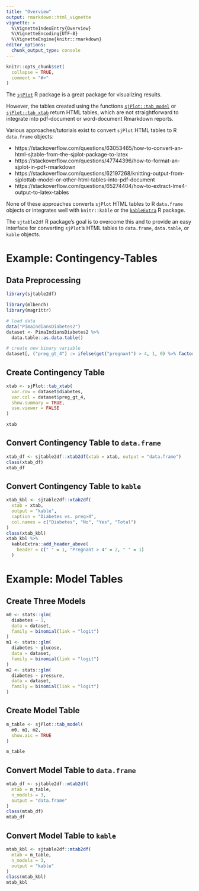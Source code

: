 ```yaml
---
title: "Overview"
output: rmarkdown::html_vignette
vignette: >
  %\VignetteIndexEntry{Overview}
  %\VignetteEncoding{UTF-8}
  %\VignetteEngine{knitr::rmarkdown}
editor_options: 
  chunk_output_type: console
---
```


```r
knitr::opts_chunk$set(
  collapse = TRUE,
  comment = "#>"
)
```

The [`sjPlot`](https://CRAN.R-project.org/package=sjPlot) R package is a great package for visualizing results.

However, the tables created using the functions [`sjPlot::tab_model`](https://www.rdocumentation.org/packages/sjPlot/versions/2.8.4/topics/tab_model) or [`sjPlot::tab_xtab`](https://www.rdocumentation.org/packages/sjPlot/versions/2.8.4/topics/tab_xtab) return HTML tables, which are not straightforward to integrate into pdf-document or word-document Rmarkdown reports.

Various approaches/tutorials exist to convert `sjPlot` HTML tables to R `data.frame` objects: 

* https://stackoverflow.com/questions/63053465/how-to-convert-an-html-sjtable-from-the-sjplot-package-to-latex
* https://stackoverflow.com/questions/47744396/how-to-format-an-sjplot-in-pdf-rmarkdown
* https://stackoverflow.com/questions/62197268/knitting-output-from-sjplottab-model-or-other-html-tables-into-pdf-document
* https://stackoverflow.com/questions/65274404/how-to-extract-lme4-output-to-latex-tables

None of these approaches converts `sjPlot` HTML tables to R `data.frame` objects or integrates well with `knitr::kable` or the [`kableExtra`](https://CRAN.R-project.org/package=kableExtra) R package. 

The `sjtable2df` R package's goal is to overcome this and to provide an easy interface for converting `sjPlot`'s HTML tables to `data.frame`, `data.table`, or `kable` objects.

# Example: Contingency-Tables

## Data Preprocessing

```r
library(sjtable2df)

library(mlbench)
library(magrittr)

# load data
data("PimaIndiansDiabetes2")
dataset <- PimaIndiansDiabetes2 %>%
  data.table::as.data.table()

# create new binary variable
dataset[, ("preg_gt_4") := ifelse(get("pregnant") > 4, 1, 0) %>% factor()]
```

## Create Contingency Table

```r
xtab <- sjPlot::tab_xtab(
  var.row = dataset$diabetes,
  var.col = dataset$preg_gt_4,
  show.summary = TRUE,
  use.viewer = FALSE
)
```

```r
xtab
```

## Convert Contingency Table to `data.frame`

```r
xtab_df <- sjtable2df::xtab2df(xtab = xtab, output = "data.frame")
class(xtab_df)
xtab_df
```

## Convert Contingency Table to `kable`

```r
xtab_kbl <- sjtable2df::xtab2df(
  xtab = xtab,
  output = "kable",
  caption = "Diabetes vs. preg>4",
  col.names = c("Diabetes", "No", "Yes", "Total")
)
class(xtab_kbl)
xtab_kbl %>%
  kableExtra::add_header_above(
    header = c(" " = 1, "Pregnant > 4" = 2, " " = 1)
  )
```

# Example: Model Tables

## Create Three Models

```r
m0 <- stats::glm(
  diabetes ~ 1,
  data = dataset,
  family = binomial(link = "logit")
)
m1 <- stats::glm(
  diabetes ~ glucose,
  data = dataset,
  family = binomial(link = "logit")
)
m2 <- stats::glm(
  diabetes ~ pressure,
  data = dataset,
  family = binomial(link = "logit")
)
```

## Create Model Table

```r
m_table <- sjPlot::tab_model(
  m0, m1, m2,
  show.aic = TRUE
)
```


```r
m_table
```

## Convert Model Table to `data.frame`

```r
mtab_df <- sjtable2df::mtab2df(
  mtab = m_table,
  n_models = 3,
  output = "data.frame"
)
class(mtab_df)
mtab_df
```

## Convert Model Table to `kable`

```r
mtab_kbl <- sjtable2df::mtab2df(
  mtab = m_table,
  n_models = 3,
  output = "kable"
)
class(mtab_kbl)
mtab_kbl
```
